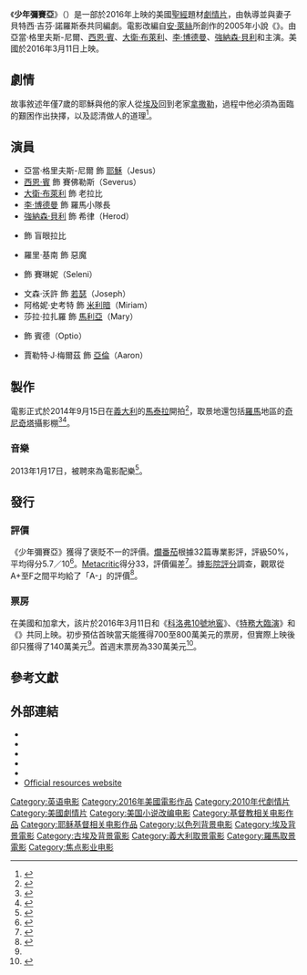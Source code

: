 {{noteTA
|G1=Show
|G2=Movie
|T=zh-tw:少年彌賽亞;zh-cn:耶稣基督：走出埃及 (电影);zh-hk:少年彌賽亞;
}}
{{Infobox film
| name           = 少年彌賽亞
| original_name  = {{lang|en|The Young Messiah}}
| image          = The Young Messiah Poster.jpg
| alt            = 
| caption        = 電影海報
| director       = {{link-en|賽羅斯·諾羅斯泰|Cyrus Nowrasteh}}
| producer       = {{Plainlist|
* {{link-en|麥可·巴納森|Michael Barnathan}}
* [[克里斯·哥倫布|克里斯·哥倫布]]
* 崔西·K·普萊斯
* 馬克·雷德克里夫
* 馬克·W·蕭爾
}}
| writer         = {{Plainlist|
* 賽羅斯·諾羅斯泰
* 貝特西·吉芬·諾羅斯泰
}}
| based_on       = {{based on|{{link-en|耶穌基督：走出埃及|Christ the Lord: Out of Egypt}}|[[安·萊絲|安·萊絲]]}}
| starring       = {{Plainlist|
* 亞當·格里夫斯-尼爾
* [[西恩·賓|西恩·賓]]
* [[大衛·布萊利|大衛·布萊利]]
* [[李·博德曼|李·博德曼]]
* [[強納森·貝利|強納森·貝利]]
* {{link-en|大衛·柏克 (英國演員)|David Burke (British actor)|大衛·柏克}}
}}
| music          = {{link-en|約翰·戴柏尼|John Debney}}
| cinematography = 喬爾·蘭塞姆
| editing        = 傑佛瑞·羅蘭
| studio         = {{Plainlist|
* [[1492影业|1492影业]]
* {{link-en|CJ Entertainment|CJ Entertainment}}
* Hyde Park International
* Ocean Blue Entertainment
}}
| distributor    = [[焦點影業|焦點影業]]
| released       = {{Film date|2016|03|11|美國|2016|03|25|臺灣|2016|12|08|香港}}
| runtime        = 111分鐘<ref>{{cite web | url=https://www.amctheatres.com/movies/the-young-messiah | title=AMC Theatres: ''The Young Messiah'' | work=[[AMC_Theatres|AMC Theatres]] | accessdate=February 6, 2016 | archive-date=2019-08-14 | archive-url=https://web.archive.org/web/20190814032700/https://www.amctheatres.com/movies/the-young-messiah | dead-url=no }}</ref>
| country        = 美國
| language       = 英語
| budget         = 1850萬美元<ref name="#1">{{cite web|url=http://www.forbes.com/sites/scottmendelson/2016/03/12/friday-box-office-10-cloverfield-lane-adds-9m-to-its-mystery-box-brothers-grimsby-bombs/#601c13221ad0|title=Friday Box Office: '10 Cloverfield Lane' Adds $9M To Its Mystery Box, 'Brothers Grimsby' Bombs|author=Scott Mendelson|work=[[Forbes|Forbes]]|date=March 12, 2016|accessdate=March 12, 2016|archive-date=2016-03-18|archive-url=https://web.archive.org/web/20160318071703/http://www.forbes.com/sites/scottmendelson/2016/03/12/friday-box-office-10-cloverfield-lane-adds-9m-to-its-mystery-box-brothers-grimsby-bombs/#601c13221ad0|dead-url=no}}</ref>
| gross          = 730萬美元<ref name="numbers">{{cite web |url=http://www.the-numbers.com/movie/Young-Messiah-The#tab=summary |title=The Young Messiah (2016) |website=The Numbers |accessdate=March 26, 2016 |archive-date=2017-11-13 |archive-url=https://web.archive.org/web/20171113230256/http://www.the-numbers.com/movie/Young-Messiah-The#tab=summary |dead-url=no }}</ref>
| cn_name        = 耶稣基督：走出埃及
| hk_name        = 少年彌賽亞
| tw_name        = 少年彌賽亞
}}
《'''少年彌賽亞'''》（{{lang-en|''The Young Messiah''}}）是一部於2016年上映的美國[[聖經|聖經]]題材[[劇情片|劇情片]]，由{{link-en|賽羅斯·諾羅斯泰|Cyrus Nowrasteh}}執導並與妻子貝特西·吉芬·諾羅斯泰共同編劇。電影改編自[[安·萊絲|安·萊絲]]所創作的2005年小說《{{link-en|耶穌基督：走出埃及|Christ the Lord: Out of Egypt}}》。由亞當·格里夫斯-尼爾、[[西恩·賓|西恩·賓]]、[[大衛·布萊利|大衛·布萊利]]、[[李·博德曼|李·博德曼]]、[[強納森·貝利|強納森·貝利]]和{{link-en|大衛·柏克 (英國演員)|David Burke (British actor)|大衛·柏克}}主演。美國於2016年3月11日上映。

==劇情==
故事敘述年僅7歲的耶穌與他的家人從[[埃及|埃及]]回到老家[[拿撒勒|拿撒勒]]，過程中他必須為面臨的艱困作出抉擇，以及認清做人的道理<ref name=Dec2011Variety>{{cite news|last1=Kroll|first1=Justin|title=Columbus discovers young Jesus pic|url=http://variety.com/2011/film/news/columbus-discovers-young-jesus-pic-1118047054/|accessdate=July 10, 2015|work=variety.com|date=December 5, 2011|archive-date=2016-03-05|archive-url=https://web.archive.org/web/20160305060428/http://variety.com/2011/film/news/columbus-discovers-young-jesus-pic-1118047054/|dead-url=no}}</ref>。

==演員==
{{div col|2}}
* 亞當·格里夫斯-尼爾 飾 [[耶穌|耶穌]]（Jesus）
* [[西恩·賓|西恩·賓]] 飾 賽佛勒斯（Severus）
* [[大衛·布萊利|大衛·布萊利]] 飾 老拉比
* [[李·博德曼|李·博德曼]] 飾 羅馬小隊長
* [[強納森·貝利|強納森·貝利]] 飾 希律（Herod）
* {{link-en|大衛·柏克 (英國演員)|David Burke (British actor)|大衛·柏克}} 飾 盲眼拉比
* 羅里·基南 飾 惡魔
* {{link-en|伊莎貝爾·阿德里亞尼|Isabelle Adriani}} 飾 賽琳妮（Seleni）
* 文森·沃許 飾 [[聖若瑟|若瑟]]（Joseph）
* 阿格妮·史考特 飾 [[米利暗|米利暗]]（Miriam）
* 莎拉·拉扎羅 飾 [[馬利亞_(耶穌的母親)|馬利亞]]（Mary）
* {{link-en|保羅·愛爾蘭|Paul Ireland}} 飾 賓德（Optio）
* 賈勒特·J·梅爾茲 飾 [[亞倫|亞倫]]（Aaron）
{{div col end}}

==製作==
電影正式於2014年9月15日在[[義大利|義大利]]的[[馬泰拉|馬泰拉]]開拍<ref name=May2014Deadline>{{cite news|last1=Fleming Jr|first1=Mike|title=Cannes: ‘Christ The Lord’ Gets Green Light|url=http://deadline.com/2014/05/cannes-christ-the-lord-gets-green-light-731810/|accessdate=July 10, 2015|work=deadline.com|date=May 16, 2014|archive-date=2016-03-07|archive-url=https://web.archive.org/web/20160307100451/http://deadline.com/2014/05/cannes-christ-the-lord-gets-green-light-731810/|dead-url=no}}</ref>，取景地還包括[[羅馬|羅馬]]地區的[[奇尼奇塔|奇尼奇塔]]攝影棚<ref>{{cite news|last1=Vivarelli|first1=Nick|title=Rome's Cinecitta Studios Lures ‘Ben Hur’ Redo And Other Hollywood Pics|url=http://variety.com/2014/film/global/romes-cinecitta-studios-lures-ben-hur-redo-and-other-hollywood-studio-shoots-1201363451/|accessdate=July 10, 2015|work=variety.com|date=November 24, 2014|archive-date=2016-03-10|archive-url=https://web.archive.org/web/20160310023022/http://variety.com/2014/film/global/romes-cinecitta-studios-lures-ben-hur-redo-and-other-hollywood-studio-shoots-1201363451/|dead-url=no}}</ref><ref>{{cite news|title=International Films Production Back in Rome with James Bond Along the Tiber in March|url=http://www.buzzinrome.com/2015/01/12/production-of-international-films-back-in-rome-with-james-bond-along-the-tiber-in-march/|accessdate=July 10, 2015|work=buzzinrome.com|date=January 12, 2015|archive-date=2016-03-04|archive-url=https://web.archive.org/web/20160304081509/http://www.buzzinrome.com/2015/01/12/production-of-international-films-back-in-rome-with-james-bond-along-the-tiber-in-march/|dead-url=no}}</ref>。

===音樂===
2013年1月17日，{{link-en|約翰·戴柏尼|John Debney}}被聘來為電影配樂<ref>{{cite news|title=John Debney to Score ‘Christ the Lord: Out of Egypt’|url=http://filmmusicreporter.com/2013/01/17/john-debney-to-score-christ-the-lord-out-of-egypt/|accessdate=July 10, 2015|work=filmmusicreporter.com|date=January 17, 2013|archive-date=2016-03-05|archive-url=https://web.archive.org/web/20160305072203/http://filmmusicreporter.com/2013/01/17/john-debney-to-score-christ-the-lord-out-of-egypt/|dead-url=no}}</ref>。

==發行==
===評價===
《少年彌賽亞》獲得了褒貶不一的評價。[[爛番茄|爛番茄]]根據32篇專業影評，評級50%，平均得分5.7／10<ref>{{cite web |url=http://www.rottentomatoes.com/m/the_young_messiah/ |title=The Young Messiah (2016) |website=Rotten Tomatoes |accessdate=March 18, 2016 |archive-date=2016-03-25 |archive-url=https://web.archive.org/web/20160325033454/http://www.rottentomatoes.com/m/the_young_messiah/ |dead-url=no }}</ref>。[[Metacritic|Metacritic]]得分33，評價偏差<ref>{{cite web |url=http://www.metacritic.com/movie/the-young-messiah |title=The Young Messiah reviews |website=Metacritic |accessdate=March 14, 2016 |archive-date=2016-03-23 |archive-url=https://web.archive.org/web/20160323044913/http://www.metacritic.com/movie/the-young-messiah |dead-url=no }}</ref>。據[[影院評分|影院評分]]調查，觀眾從A+至F之間平均給了「A-」的評價<ref name="CinemaScore">{{cite web |url=http://deadline.com/2016/03/10-cloverfield-lane-brothers-grimsby-zootopia-weekend-box-office-1201718537/ |title=Audiences Booking Trips To ‘Zootopia’ & ’10 Cloverfield Lane’ |work=deadline.com |accessdate=2016-03-22 |archive-date=2018-06-13 |archive-url=https://web.archive.org/web/20180613084548/https://deadline.com/2016/03/10-cloverfield-lane-brothers-grimsby-zootopia-weekend-box-office-1201718537/ |dead-url=no }}</ref>。

===票房===
在美國和加拿大，該片於2016年3月11日和《[[科洛弗10號地窖|科洛弗10號地窖]]》、《[[特務大臨演|特務大臨演]]》和《{{link-en|完美的一對|The Perfect Match (2016 film)}}》共同上映。初步預估首映當天能獲得700至800萬美元的票房，但實際上映後卻只獲得了140萬美元<ref name="#1"/>。首週末票房為330萬美元<ref name="preview">{{cite web |url=http://deadline.com/2016/03/10-cloverfield-lane-brothers-grimsby-zootopia-box-office-preview-1201716865/ |title=‘Zootopia’ Turnstiles Still Spinning, But ‘10 Cloverfield Lane’ Also A Hot Destination – Box Office Preview |work=deadline.com |accessdate=2016-03-22 |archive-date=2016-03-23 |archive-url=https://web.archive.org/web/20160323145611/http://deadline.com/2016/03/10-cloverfield-lane-brothers-grimsby-zootopia-box-office-preview-1201716865/ |dead-url=no }}</ref>。

==參考文獻==
{{Reflist|30em}}

==外部連結==
* {{Official website|http://www.theyoungmessiah.com}}
* {{IMDb title|1002563}}
* {{Mojo title|christthelord}}
* {{Rotten Tomatoes|the_young_messiah}}
* {{Metacritic|the-young-messiah}}
* [http://youngmessiahresources.com Official resources website] {{Wayback|url=http://youngmessiahresources.com/ |date=20180417224349 }}

{{克里斯·哥倫布}}
{{DEFAULTSORT:Young Messiah, The}}
[[Category:英语电影|Category:英语电影]]
[[Category:2016年美國電影作品|Category:2016年美國電影作品]]
[[Category:2010年代劇情片|Category:2010年代劇情片]]
[[Category:美國劇情片|Category:美國劇情片]]
[[Category:美国小说改编电影|Category:美国小说改编电影]]
[[Category:基督教相关电影作品|Category:基督教相关电影作品]]
[[Category:耶稣基督相关电影作品|Category:耶稣基督相关电影作品]]
[[Category:以色列背景电影|Category:以色列背景电影]]
[[Category:埃及背景電影|Category:埃及背景電影]]
[[Category:古埃及背景電影|Category:古埃及背景電影]]
[[Category:義大利取景電影|Category:義大利取景電影]]
[[Category:羅馬取景電影|Category:羅馬取景電影]]
[[Category:焦点影业电影|Category:焦点影业电影]]